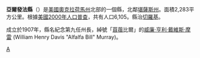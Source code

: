 {{Infobox U.S. County
| county = 亞爾發法縣
| state = 俄克拉何馬州
| en county = Alfalfa County
| en state = Oklahoma
| seal = 
| founded year = 1907
| founded date = 
| seat wl = Cherokee
| largest city wl = 
| area_total_sq_mi = 881
| area_total_km2 = 2283
| area_land_sq_mi = 867
| area_land_km2 = 2245
| area_water_sq_mi = 15
| area_water_km2 = 38
| area percentage = 
| census yr = 2000
| pop = 6105
| density_sq_mi = 7
| density_km2 = 3
| time zone = Central
| UTC offset = -6
| DST offset = -5
| district = 3rd
| footnotes = 
| web =
| named for = [[William_H._Murray|William H. "Alfalfa Bill" Murray]], ninth Governor of Oklahoma.
}}
'''亞爾發法縣'''（{{lang-en|Alfalfa County}}）是[[美國|美國]][[奧克拉荷馬州|奧克拉荷馬州]]北部的一個縣，北鄰[[堪薩斯州|堪薩斯州]]。面積2,283平方公里。根據[[美國2000年人口普查|美國2000年人口普查]]，共有人口6,105。縣治[[切羅基_(奧克拉荷馬州)|切羅基]]。

成立於1907年，縣名紀念第九任州長，綽號「[[苜蓿|苜蓿]]比爾」的[[威廉·亨利·戴維斯·摩雷|威廉·亨利·戴維斯·摩雷]] (William Henry Davis "Alfalfa Bill" Murray)。
{{Oklahoma-stub}}
{{Oklahoma}}

[[Category:俄克拉何马州行政区划|A]]